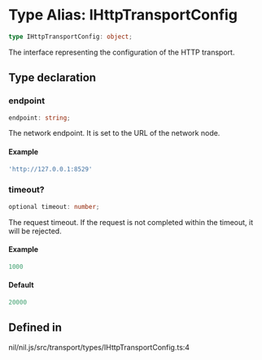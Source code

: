 # Type Alias: IHttpTransportConfig

```ts
type IHttpTransportConfig: object;
```

The interface representing the configuration of the HTTP transport.

## Type declaration

### endpoint

```ts
endpoint: string;
```

The network endpoint. It is set to the URL of the network node.

#### Example

```ts
'http://127.0.0.1:8529'
```

### timeout?

```ts
optional timeout: number;
```

The request timeout.
If the request is not completed within the timeout, it will be rejected.

#### Example

```ts
1000
```

#### Default

```ts
20000
```

## Defined in

nil/nil.js/src/transport/types/IHttpTransportConfig.ts:4
